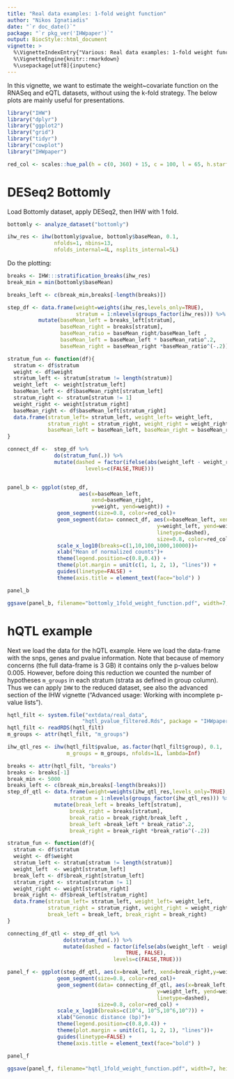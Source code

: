 ```yaml
---
title: "Real data examples: 1-fold weight function"
author: "Nikos Ignatiadis"
date: "`r doc_date()`"
package: "`r pkg_ver('IHWpaper')`"
output: BiocStyle::html_document
vignette: >
  %\VignetteIndexEntry{"Various: Real data examples: 1-fold weight function"}
  %\VignetteEngine{knitr::rmarkdown}
  %\usepackage[utf8]{inputenc}
---
```


In this vignette, we want to estimate the weight~covariate function on the RNASeq and eQTL datasets, without using the k-fold strategy. The below plots are mainly useful for presentations.
 

```r
library("IHW")
library("dplyr")
library("ggplot2")
library("grid")
library("tidyr")
library("cowplot")
library("IHWpaper")
```

```r
red_col <- scales::hue_pal(h = c(0, 360) + 15, c = 100, l = 65, h.start = 0,direction = 1)(1)
```
# DESeq2 Bottomly

Load Bottomly dataset, apply DESeq2, then IHW with 1 fold.
```r
bottomly <- analyze_dataset("bottomly")

ihw_res <- ihw(bottomly$pvalue, bottomly$baseMean, 0.1,
               nfolds=1, nbins=13, 
               nfolds_internal=4L, nsplits_internal=5L)
```

 Do the plotting:
```r
breaks <- IHW:::stratification_breaks(ihw_res)
break_min = min(bottomly$baseMean)

breaks_left <- c(break_min,breaks[-length(breaks)])

step_df <- data.frame(weight=weights(ihw_res,levels_only=TRUE),
                      stratum = 1:nlevels(groups_factor(ihw_res))) %>%
          mutate(baseMean_left = breaks_left[stratum], 
                 baseMean_right = breaks[stratum],
                 baseMean_ratio = baseMean_right/baseMean_left , 
                 baseMean_left = baseMean_left * baseMean_ratio^.2,
                 baseMean_right = baseMean_right *baseMean_ratio^(-.2))

stratum_fun <- function(df){
  stratum <- df$stratum
  weight <- df$weight
  stratum_left <- stratum[stratum != length(stratum)]
  weight_left  <- weight[stratum_left]
  baseMean_left <- df$baseMean_right[stratum_left]
  stratum_right <- stratum[stratum != 1]
  weight_right <- weight[stratum_right]
  baseMean_right <- df$baseMean_left[stratum_right]
  data.frame(stratum_left= stratum_left, weight_left= weight_left, 
             stratum_right = stratum_right, weight_right = weight_right,
             baseMean_left = baseMean_left, baseMean_right = baseMean_right)
}

connect_df <-  step_df %>% 
               do(stratum_fun(.)) %>%
               mutate(dashed = factor(ifelse(abs(weight_left - weight_right) > 10^(-4) , TRUE, FALSE),
                         levels=c(FALSE,TRUE)))


panel_b <- ggplot(step_df, 
                       aes(x=baseMean_left, 
                           xend=baseMean_right, 
                           y=weight, yend=weight)) +
                geom_segment(size=0.8, color=red_col)+ 
                geom_segment(data= connect_df, aes(x=baseMean_left, xend=baseMean_right, 
                                                y=weight_left, yend=weight_right, 
                                                linetype=dashed),
                                                size=0.8, color=red_col)+
                scale_x_log10(breaks=c(1,10,100,1000,10000))+
                xlab("Mean of normalized counts")+
                theme(legend.position=c(0.8,0.4)) +
                theme(plot.margin = unit(c(1, 1, 2, 1), "lines")) +
                guides(linetype=FALSE) + 
                theme(axis.title = element_text(face="bold") )

panel_b
```

```r
ggsave(panel_b, filename="bottomly_1fold_weight_function.pdf", width=7, height=5)
```

# hQTL example

Next we load the data for the hQTL example. Here we load the data-frame with the snps, genes and pvalue information. Note that because of memory concerns (the full data-frame is 3 GB) it contains only the p-values below 0.005. However, before doing this reduction we counted the number of hypotheses `m_groups` in each stratum (strata as defined in group column). Thus we can apply `IHW` to the reduced dataset, see also the advanced section of the IHW vignette ("Advanced usage: Working with incomplete p-value lists"). 

```r
hqtl_filt <- system.file("extdata/real_data",
                        "hqtl_pvalue_filtered.Rds", package = "IHWpaper")
hqtl_filt <- readRDS(hqtl_filt)
m_groups <- attr(hqtl_filt, "m_groups")

ihw_qtl_res <- ihw(hqtl_filt$pvalue, as.factor(hqtl_filt$group), 0.1,
                   m_groups = m_groups, nfolds=1L, lambda=Inf)
```

```r
breaks <- attr(hqtl_filt, "breaks")
breaks <- breaks[-1]
break_min <- 5000
breaks_left <- c(break_min,breaks[-length(breaks)])
step_df_qtl <- data.frame(weight=weights(ihw_qtl_res,levels_only=TRUE),
                    stratum = 1:nlevels(groups_factor(ihw_qtl_res))) %>%
               mutate(break_left = breaks_left[stratum],
                    break_right = breaks[stratum],
                    break_ratio = break_right/break_left , 
                    break_left =break_left * break_ratio^.2,
                    break_right = break_right *break_ratio^(-.2))

stratum_fun <- function(df){
  stratum <- df$stratum
  weight <- df$weight
  stratum_left <- stratum[stratum != length(stratum)]
  weight_left  <- weight[stratum_left]
  break_left <- df$break_right[stratum_left]
  stratum_right <- stratum[stratum != 1]
  weight_right <- weight[stratum_right]
  break_right <- df$break_left[stratum_right]
  data.frame(stratum_left= stratum_left, weight_left= weight_left, 
             stratum_right = stratum_right, weight_right = weight_right,
             break_left = break_left, break_right = break_right)
}

connecting_df_qtl <- step_df_qtl %>% 
                  do(stratum_fun(.)) %>%
                  mutate(dashed = factor(ifelse(abs(weight_left - weight_right) > 5, 
                                      TRUE, FALSE),
                                  levels=c(FALSE,TRUE)))

panel_f <- ggplot(step_df_qtl, aes(x=break_left, xend=break_right,y=weight, yend=weight)) +
                geom_segment(size=0.8, color=red_col)+                
                geom_segment(data= connecting_df_qtl, aes(x=break_left, xend=break_right, 
                                                y=weight_left, yend=weight_right, 
                                                linetype=dashed),
                             size=0.8, color=red_col) +
                scale_x_log10(breaks=c(10^4, 10^5,10^6,10^7)) +
                xlab("Genomic distance (bp)")+
                theme(legend.position=c(0.8,0.4)) +
                theme(plot.margin = unit(c(1, 1, 2, 1), "lines"))+
                guides(linetype=FALSE) + 
                theme(axis.title = element_text(face="bold") )

panel_f
```

```r
ggsave(panel_f, filename="hqtl_1fold_weight_function.pdf", width=7, height=5)
```